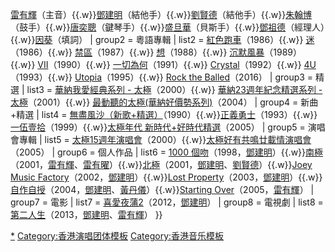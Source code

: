 {{Navbox
| name   = 太極樂隊
| title  = [[太極樂隊]]
| navbar = 
| style  = width:100%
| group1 = 成員
| list1 = [[雷有曜]]（主音）{{.w}}[[雷有輝]]（主音）{{.w}}[[鄧建明]]（結他手）{{.w}}[[劉賢德]]（結他手）{{.w}}[[朱翰博]]（鼓手）{{.w}}[[唐奕聰]]（鍵琴手）{{.w}}[[盛旦華]]（貝斯手）{{.w}}[[鄧祖德]]（經理人）{{.w}}[[因葵]]（填詞）
| group2 = 粵語專輯
| list2  = [[紅色跑車]]（1986）{{.w}} [[迷 (太極專輯)|迷]]（1986）{{.w}} [[禁區 (太極專輯)|禁區]]（1987）{{.w}} [[想 (太極專輯)|想]]（1988）{{.w}} [[沉默風暴]]（1989）{{.w}} [[VII]]（1990）{{.w}} [[一切為何]]（1991）{{.w}} [[Crystal (太極專輯)|Crystal]]（1992）{{.w}} [[4U (太極專輯)|4U]]（1993）{{.w}} [[Utopia]]（1995）{{.w}} [[Rock the Balled]]（2016）	
| group3 = 精選
| list3  = [[華納我愛經典系列 - 太極]]（2000）{{.w}} [[華納23週年紀念精選系列 - 太極]]（2001）{{.w}} [[最動聽的太極(華納好價勢系列) ]]（2004）
| group4 = 新曲+精選
| list4  = [[無盡風沙（新歌+精選）]]（1990）{{.w}}[[正義勇士]]（1993）{{.w}}[[一伍壹拾]]（1999）{{.w}}[[太極年代 新時代+好時代精選]]（2005）
| group5 = 演唱會專輯
| list5  = [[太極15週年演唱會]]（2000）{{.w}}[[太極好有共鳴廿載情演唱會]]（2005）
| group6 = 個人作品
| list6  = [[1000 個吻]]（1998，[[鄧建明]]）{{.w}}[[南極 (專輯)|南極]]（2001，[[雷有輝]]、[[雷有曜]]）{{.w}}[[北極 (專輯)|北極]]（2001，[[鄧建明]]、[[劉賢德]]）{{.w}}[[Joey Music Factory]]（2002，[[鄧建明]]）{{.w}}[[Lost Property]]（2003，[[鄧建明]]）{{.w}}[[自作自授]]（2004，[[鄧建明]]、[[黃丹儀]]）{{.w}}[[Starting Over]]（2005，[[雷有輝]]）
| group7 = 電影
| list7  = [[喜愛夜蒲2]]（2012，[[鄧建明]]）
| group8 = 電視劇
| list8  = [[第二人生 (電視劇)|第二人生]]（2013，[[鄧建明]]、[[雷有輝]]）
}}<noinclude>
[[Category:太極樂隊|*]]
[[Category:香港演唱团体模板]]
[[Category:香港音乐模板]]
</noinclude>